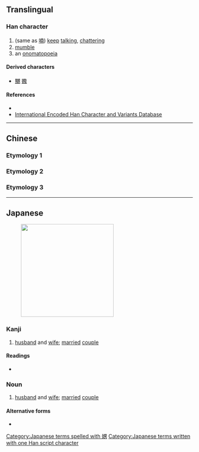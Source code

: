 {{character info/new}}
{{also|嬲|喃}}
==Translingual==

===Han character===
{{Han char|rn=38|rad=女|as=07|sn=10|four=|canj=VWKS|ids=⿰女男}}

# (same as [[喃]]) [[keep]] [[talking]], [[chatter]]ing
# [[mumble]]
# an [[onomatopoeia]]

====Derived characters====
* [[嬲]] [[嫐]]

====References====
* {{Han ref|kx=0262.180|dkj=06306|dj=0529.080|hdz=21051.090|uh=5A1A|ud=23066}}
* [http://chardb.iis.sinica.edu.tw/char/9763 International Encoded Han Character and Variants Database]

----

==Chinese==

===Etymology 1===
{{zh-see|嫐|v}}

===Etymology 2===
{{zh-see|喃|v}}

===Etymology 3===
{{zh-see|甥|v}}

----

==Japanese==
[[File:Long Wedding Dress for Couple with Flowers.jpg|thumb|250px|{{lang|ja|娚}}]]

===Kanji===
{{ja-kanji|grade=9|rs=女07}}

# [[husband]] and [[wife]]; [[married]] [[couple]]

====Readings====
* {{ja-readings|on=[[なん]] (nan), [[のう]] (nō)|kun=[[めおと]] (meoto)}}

===Noun===
{{ja-noun|めおと}}

# [[husband]] and [[wife]]; [[married]] [[couple]]

====Alternative forms====
* {{l|ja|夫婦}}

[[Category:Japanese terms spelled with 娚]]
[[Category:Japanese terms written with one Han script character]]